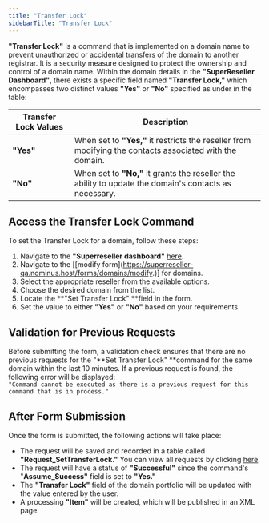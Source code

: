 ```yaml
---
title: "Transfer Lock"
sidebarTitle: "Transfer Lock"
---
```


**"Transfer Lock"** is a command that is implemented on a domain name to prevent unauthorized or accidental transfers of the domain to another registrar. It is a security measure designed to protect the ownership and control of a domain name. Within the domain details in the **"SuperReseller Dashboard"**, there exists a specific field named **"Transfer Lock,"** which encompasses two distinct values **"Yes"** or **"No"** specified as under in the table:

| Transfer Lock Values | Description                                                                                              |
| -------------------- | -------------------------------------------------------------------------------------------------------- |
| **"Yes"**            | When set to **"Yes,"** it restricts the reseller from modifying the contacts associated with the domain. |
| **"No"**             | When set to **"No,"** it grants the reseller the ability to update the domain's contacts as necessary.   |

## Access the Transfer Lock Command

To set the Transfer Lock for a domain, follow these steps:

1. Navigate to the **"Superreseller dashboard"** [here](https://superreseller-qa.nominus.host/login/?next=/).
2. Navigate to the [[modify form](<https://superreseller-qa.nominus.host/forms/domains/modify>.)] for domains.
3. Select the appropriate reseller from the available options.
4. Choose the desired domain from the list.
5. Locate the **"Set Transfer Lock" **field in the form.
6. Set the value to either **"Yes"** or **"No"** based on your requirements.


## Validation for Previous Requests

Before submitting the form, a validation check ensures that there are no previous requests for the "**Set Transfer Lock" **command for the same domain within the last 10 minutes. If a previous request is found, the following error will be displayed:  
`"Command cannot be executed as there is a previous request for this command that is in process."`

## After Form Submission

Once the form is submitted, the following actions will take place:

- The request will be saved and recorded in a table called **"Request_SetTransferLock."** You can view all requests by clicking [here](https://superreseller-qa.nominus.host/requests/domain).
- The request will have a status of **"Successful"** since the command's "**Assume_Success"** field is set to **"Yes."**
- The **"Transfer Lock"** field of the domain portfolio will be updated with the value entered by the user.
- A processing **"Item"** will be created, which will be published in an XML page.